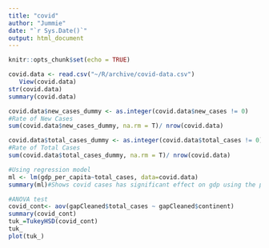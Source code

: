 ```yaml
---
title: "covid"
author: "Jummie"
date: "`r Sys.Date()`"
output: html_document
---
```


```r
knitr::opts_chunk$set(echo = TRUE)
```

```r
covid.data <- read.csv("~/R/archive/covid-data.csv")
   View(covid.data)
str(covid.data)
summary(covid.data)   
```
```r
covid.data$new_cases_dummy <- as.integer(covid.data$new_cases != 0)
#Rate of New Cases
sum(covid.data$new_cases_dummy, na.rm = T)/ nrow(covid.data)

covid.data$total_cases_dummy <- as.integer(covid.data$total_cases != 0)
#Rate of Total Cases
sum(covid.data$total_cases_dummy, na.rm = T)/ nrow(covid.data)
```
```r
#Using regression model
ml <- lm(gdp_per_capita~total_cases, data=covid.data)
summary(ml)#Shows covid cases has significant effect on gdp using the p-value which is less than 0.05

```
```r
#ANOVA test
covid_cont<- aov(gapCleaned$total_cases ~ gapCleaned$continent)
summary(covid_cont)
tuk_=TukeyHSD(covid_cont)
tuk_
plot(tuk_)

```

